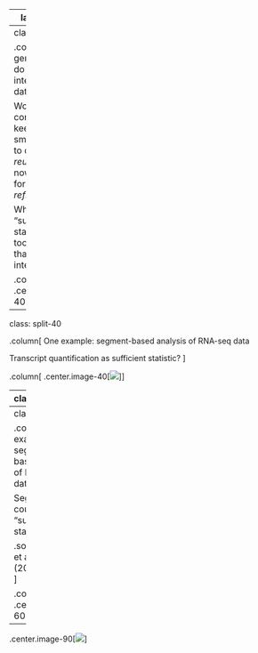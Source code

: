 
---
layout: true

## Interactive Data Analysis

---
class: split-50

.column[
In general, how do we support interactive data analysis?

Workflow construction: keep pieces small, we like to do that for _reusability_, now let's do it for _data reflection_.

What is the "sufficient statistic" my tool produces that a user can interact with?
]

.column[
.center.image-40[![](img/tukey.png)]
]

---
class: split-40

.column[
One example: segment-based analysis of RNA-seq data

Transcript quantification as sufficient statistic? 
]

.column[
.center.image-40[![](img/yanagi_workflow.png)]
]

---
class: split-40

.column[
One example: segment-based analysis of RNA-seq data

**No**. There is (pseudo)-counting, and there is quantification.

Can we produce a "sufficient statistic" we can interact with _before_ quantification.
]

.column[
.center.image-40[![](img/yanagi_workflow.png)]
]

---
class: split-40

.column[
One example: segment-based analysis of RNA-seq data

Segment-counts as the "sufficient statistic"

.source[Gunady et al. Yanagi (2018) biorxiv]
]

.column[
.center.image-60[![](img/yanagi_vis.png)]
]

---

.center.image-90[![](img/yanagi.gif)]


